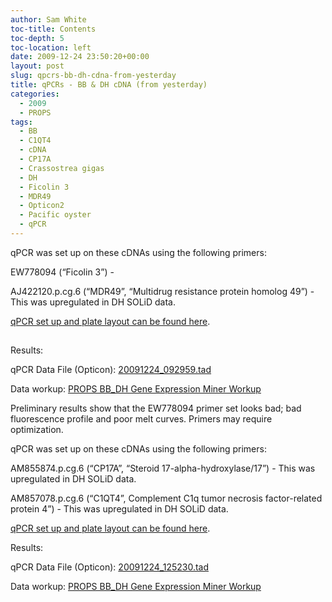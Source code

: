 ```yaml
---
author: Sam White
toc-title: Contents
toc-depth: 5
toc-location: left
date: 2009-12-24 23:50:20+00:00
layout: post
slug: qpcrs-bb-dh-cdna-from-yesterday
title: qPCRs - BB & DH cDNA (from yesterday)
categories:
  - 2009
  - PROPS
tags:
  - BB
  - C1QT4
  - cDNA
  - CP17A
  - Crassostrea gigas
  - DH
  - Ficolin 3
  - MDR49
  - Opticon2
  - Pacific oyster
  - qPCR
---
```


qPCR was set up on these cDNAs using the following primers:

EW778094 ("Ficolin 3") -

AJ422120.p.cg.6 ("MDR49", "Multidrug resistance protein homolog 49") - This was upregulated in DH SOLiD data.

[qPCR set up and plate layout can be found here](https://eagle.fish.washington.edu/Arabidopsis/Notebook%20Workup%20Files/20091224-02.jpg).



## 



Results:

qPCR Data File (Opticon): [20091224_092959.tad](https://eagle.fish.washington.edu/Arabidopsis/qPCR/Opticon/20091224_092959.tad)

Data workup: [PROPS BB_DH Gene Expression Miner Workup](https://docs.google.com/spreadsheet/ccc?key=0AmS_90rPaQMzdHNfWS1oUHUxNFNwci1zcmhhWjhzZnc&usp=sharing)

Preliminary results show that the EW778094 primer set looks bad; bad fluorescence profile and poor melt curves. Primers may require optimization.





qPCR was set up on these cDNAs using the following primers:

AM855874.p.cg.6 ("CP17A", "Steroid 17-alpha-hydroxylase/17") - This was upregulated in DH SOLiD data.

AM857078.p.cg.6 ("C1QT4", Complement C1q tumor necrosis factor-related protein 4") - This was upregulated in DH SOLiD data.

[qPCR set up and plate layout can be found here](https://eagle.fish.washington.edu/Arabidopsis/Notebook%20Workup%20Files/20091224-03.jpg).

Results:

qPCR Data File (Opticon): [20091224_125230.tad](https://eagle.fish.washington.edu/Arabidopsis/qPCR/Opticon/20091224_125230.tad)

Data workup: [PROPS BB_DH Gene Expression Miner Workup](https://docs.google.com/spreadsheet/ccc?key=0AmS_90rPaQMzdHNfWS1oUHUxNFNwci1zcmhhWjhzZnc&usp=sharing)


